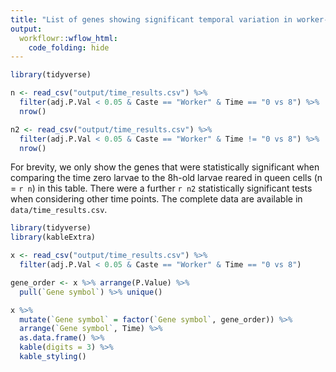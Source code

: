 ```yaml
---
title: "List of genes showing significant temporal variation in worker-destined larvae"
output: 
  workflowr::wflow_html:
    code_folding: hide 
---
```


```r
library(tidyverse)

n <- read_csv("output/time_results.csv") %>%
  filter(adj.P.Val < 0.05 & Caste == "Worker" & Time == "0 vs 8") %>%
  nrow()

n2 <- read_csv("output/time_results.csv") %>%
  filter(adj.P.Val < 0.05 & Caste == "Worker" & Time != "0 vs 8") %>%
  nrow()
```


For brevity, we only show the genes that were statistically significant when comparing the time zero larvae to the 8h-old larvae reared in queen cells (n = `r n`) in this table. There were a further `r n2` statistically significant tests when considering other time points. The complete data are available in `data/time_results.csv`.

```r
library(tidyverse)
library(kableExtra)

x <- read_csv("output/time_results.csv") %>%
  filter(adj.P.Val < 0.05 & Caste == "Worker" & Time == "0 vs 8") 

gene_order <- x %>% arrange(P.Value) %>% 
  pull(`Gene symbol`) %>% unique() 

x %>%
  mutate(`Gene symbol` = factor(`Gene symbol`, gene_order)) %>%
  arrange(`Gene symbol`, Time) %>%
  as.data.frame() %>%
  kable(digits = 3) %>%
  kable_styling()
```

